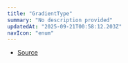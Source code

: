 ```yaml
---
title: "GradientType"
summary: "No description provided"
updatedAt: "2025-09-21T00:58:12.203Z"
navIcon: "enum"
---
```



<Table data={{ headers: [{"content":"Member","key":"member","sortable":true},{"content":"Type","key":"type","sortable":true}], rows: [["Conic","'conic'"],["Linear","'linear'"],["Radial","'radial'"]] }} />


- [Source](https://github.com/NMMTY/LazyCanvas/blob/1d5786684b8ca8d543a4533b2b64f8d093b1e426/packages/lazycanvas/src/types/enum.ts#L25)